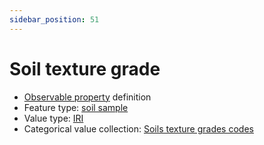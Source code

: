 ```yaml
---
sidebar_position: 51
---
```



# Soil texture grade

- [Observable property](/viewers/dawe-vocabs?uri=https://linked.data.gov.au/def/nrm/062078e4-716e-4f27-a0f2-5e9715ddb6dc) definition
- Feature type: [soil sample](http://linked.data.gov.au/def/tern-cv/06461021-a6c2-4175-9651-23653c2b9116)
- Value type: [IRI](https://w3id.org/tern/ontologies/tern/IRI)
- Categorical value collection: [Soils texture grades codes](/viewers/dawe-vocabs?uri=https://linked.data.gov.au/def/nrm/ecdcb81a-cbe9-4113-b9e9-422a0e6c751f)

<Example
  protocolModule="soil-pit-characterization"
  observableProperty="https://linked.data.gov.au/def/nrm/062078e4-716e-4f27-a0f2-5e9715ddb6dc"
/>
